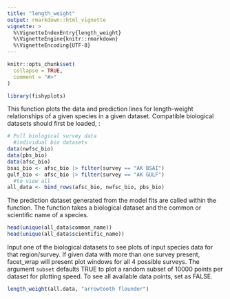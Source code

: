 ```yaml
---
title: "length_weight"
output: rmarkdown::html_vignette
vignette: >
  %\VignetteIndexEntry{length_weight}
  %\VignetteEngine{knitr::rmarkdown}
  %\VignetteEncoding{UTF-8}
---
```


```r
knitr::opts_chunk$set(
  collapse = TRUE,
  comment = "#>"
)
```

```r
library(fishyplots)
```

This function plots the data and prediction lines for length-weight relationships of a given species in a given dataset. Compatible biological datasets should first be loaded, :

```r
# Pull biological survey data
  #individual bio datasets
data(nwfsc_bio)
data(pbs_bio)
data(afsc_bio)
bsai_bio <- afsc_bio |> filter(survey == "AK BSAI")
gulf_bio <- afsc_bio |> filter(survey == "AK GULF")
  #to view all
all_data <- bind_rows(afsc_bio, nwfsc_bio, pbs_bio)
```

The prediction dataset generated from the model fits are called within the function. The function takes a biological dataset and the common or scientific name of a species.

```r
head(unique(all_data$common_name))
head(unique(all_data$scientific_name))
```

Input one of the biological datasets to see plots of input species data for that region/survey. If given data with more than one survey present, facet_wrap will present plot windows for all 4 possible surveys. The argument `subset` defaults TRUE to plot a random subset of 10000 points per dataset for plotting speed. To see all available data points, set as FALSE.

```r
length_weight(all.data, "arrowtooth flounder")
```
